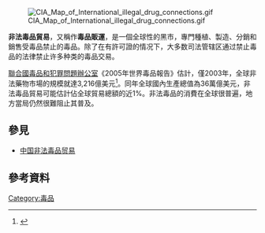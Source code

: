 {{Expand language|1=en|time=2020-11-28T13:58:30+00:00}}
[[File:CIA_Map_of_International_illegal_drug_connections.gif|thumb]]

'''非法毒品貿易'''，又稱作'''毒品販運'''，是一個全球性的黑市，專門種植、製造、分銷和銷售受毒品禁止的毒品。除了在有許可證的情况下，大多数司法管辖区通过禁止毒品的法律禁止许多种类的毒品交易。

[[聯合國毒品和犯罪問題辦公室|聯合國毒品和犯罪問題辦公室]]《2005年世界毒品報告》估計，僅2003年，全球非法藥物市場的規模就達3,216億美元<ref>{{Cite web |title=World Drug Report 2005 |url=https://www.unodc.org/unodc/en/data-and-analysis/WDR-2005.html |accessdate=2020-11-28 |author=United Nations}}</ref>。同年全球國內生產總值為36萬億美元，非法毒品貿易可能估計佔全球貿易總額的近1%。非法毒品的消費在全球很普遍，地方當局仍然很難阻止其普及。

== 參見 ==
*[[中国非法毒品贸易|中国非法毒品贸易]]

==參考資料==
{{Reflist}}

[[Category:毒品|Category:毒品]]